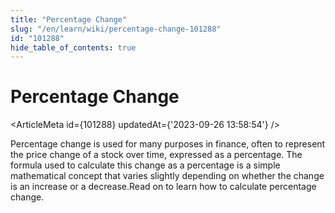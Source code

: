 ```yaml
---
title: "Percentage Change"
slug: "/en/learn/wiki/percentage-change-101288"
id: "101288"
hide_table_of_contents: true
---
```



# Percentage Change

<ArticleMeta id={101288} updatedAt={'2023-09-26 13:58:54'} />
<div className='border-solid border-b border-t-0 my-4 border-[var(--ifm-color-gray-300)]' />

Percentage change is used for many purposes in finance, often to represent the price change of a stock over time, expressed as a percentage. The formula used to calculate this change as a percentage is a simple mathematical concept that varies slightly depending on whether the change is an increase or a decrease.Read on to learn how to calculate percentage change.

